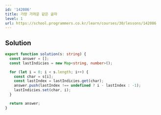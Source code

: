 ```yaml
---
id: '142086'
title: 가장 가까운 같은 글자
level: 1
url: https://school.programmers.co.kr/learn/courses/30/lessons/142086
---
```


## Solution

```typescript filename="solution.ts" copy
export function solution(s: string) {
  const answer = [];
  const lastIndicies = new Map<string, number>();

  for (let i = 0; i < s.length; i++) {
    const char = s[i];
    const lastIndex = lastIndicies.get(char);
    answer.push(lastIndex !== undefined ? i - lastIndex : -1);
    lastIndicies.set(char, i);
  }

  return answer;
}
```

